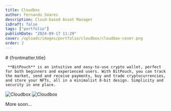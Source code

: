 ```yaml
---
title: Cloudbox
author: Fernando Soares
description: Cloud-based Asset Manager
isDraft: false
tags: ["portfolio"]
publishDate: "2024-09-17 11:29"
cover: /uploads/images/portfolio/cloudbox/cloudbox-cover.png
order: 2
---
```


<section class="wrap">
    # {frontmatter.title}

     **BitPouch** is an intuitive and easy-to-use crypto wallet, perfect for both beginners and experienced users. With BitPouch, you can track the market, send and receive payments, buy and trade cryptocurrencies, and store your NFTs, all in a minimalist 8-bit design. Simplicity and security in one place.
</section>

<section class="wrap-wide">
    <Grid isContainer>
        <Grid sm="12" md="12">
            <img src="/uploads/images/portfolio/cloudbox/cloudbox-01.png" alt="Cloudbox" loading="lazy" />
            <img src="/uploads/images/portfolio/cloudbox/cloudbox-02.png" alt="Cloudbox" loading="lazy" />
            <p>More soon...</p>
        </Grid>
    </Grid>
</section>